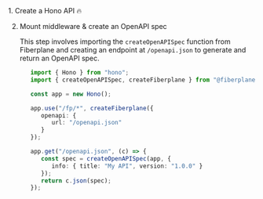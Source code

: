 
<Steps>
1. Create a Hono API 🔥

   <PackageManagers type="create" pkg="hono@latest" args="my-app" />

2. Mount middleware & create an OpenAPI spec

   <PackageManagers type="add" pkg="@fiberplane/hono" />

   This step involves importing the `createOpenAPISpec` function from Fiberplane
   and creating an endpoint at `/openapi.json` to generate and return an OpenAPI
   spec.

   ```ts title="index.ts"
      import { Hono } from "hono"; 
      import { createOpenAPISpec, createFiberplane } from "@fiberplane/hono";

      const app = new Hono();

      app.use("/fp/*", createFiberplane({
         openapi: {
            url: "/openapi.json"
         }
      });

      app.get("/openapi.json", (c) => {
         const spec = createOpenAPISpec(app, {
            info: { title: "My API", version: "1.0.0" }
         });
         return c.json(spec);
      });
   ```

</Steps>
